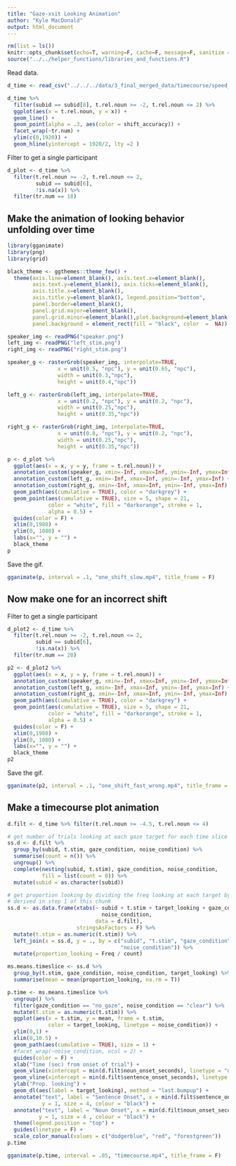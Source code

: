 ```yaml
---
title: "Gaze-xsit Looking Animation"
author: "Kyle MacDonald"
output: html_document
---
```


```r
rm(list = ls())
knitr::opts_chunk$set(echo=T, warning=F, cache=F, message=F, sanitize = T)
source("../../helper_functions/libraries_and_functions.R")
```

Read data.

```r
d_time <- read_csv("../../../data/3_final_merged_data/timecourse/speed_acc_child_noise_timecourse_tidy.csv.gz")
```

```r
d_time %>% 
  filter(subid == subid[8], t.rel.noun >= -2, t.rel.noun <= 2) %>% 
  ggplot(aes(x = t.rel.noun, y = x)) + 
  geom_line() + 
  geom_point(alpha = .3, aes(color = shift_accuracy)) + 
  facet_wrap(~tr.num) + 
  ylim(c(0,1920)) + 
  geom_hline(yintercept = 1920/2, lty =2 )
```

Filter to get a single participant

```r
d_plot <- d_time %>% 
  filter(t.rel.noun >= -2, t.rel.noun <= 2,
         subid == subid[6],
         !is.na(x)) %>% 
  filter(tr.num == 18)
```

## Make the animation of looking behavior unfolding over time

```r
library(gganimate)
library(png)
library(grid)

black_theme <- ggthemes::theme_few() + 
  theme(axis.line=element_blank(), axis.text.x=element_blank(),
        axis.text.y=element_blank(), axis.ticks=element_blank(),
        axis.title.x=element_blank(),
        axis.title.y=element_blank(), legend.position="bottom",
        panel.border=element_blank(),
        panel.grid.major=element_blank(),
        panel.grid.minor=element_blank(),plot.background=element_blank(),
        panel.background = element_rect(fill = "black", color  =  NA))
```

```r
speaker_img <- readPNG("speaker.png")
left_img <- readPNG("left_stim.png")
right_img <- readPNG("right_stim.png")
```

```r
speaker_g <- rasterGrob(speaker_img, interpolate=TRUE, 
                x = unit(0.5, "npc"), y = unit(0.65, "npc"),
                width = unit(0.3,"npc"), 
                height = unit(0.4,"npc"))

left_g <- rasterGrob(left_img, interpolate=TRUE, 
                x = unit(0.2, "npc"), y = unit(0.2, "npc"),
                width = unit(0.25,"npc"), 
                height = unit(0.35,"npc"))

right_g <- rasterGrob(right_img, interpolate=TRUE, 
                x = unit(0.8, "npc"), y = unit(0.2, "npc"),
                width = unit(0.25,"npc"), 
                height = unit(0.35,"npc"))
```

```r
p <- d_plot %>% 
  ggplot(aes(x = x, y = y, frame = t.rel.noun)) +
  annotation_custom(speaker_g, xmin=-Inf, xmax=Inf, ymin=-Inf, ymax=Inf) +
  annotation_custom(left_g, xmin=-Inf, xmax=Inf, ymin=-Inf, ymax=Inf) +
  annotation_custom(right_g, xmin=-Inf, xmax=Inf, ymin=-Inf, ymax=Inf) +
  geom_path(aes(cumulative = TRUE), color = "darkgrey") +
  geom_point(aes(cumulative = TRUE), size = 5, shape = 21, 
             color = "white", fill = "darkorange", stroke = 1,
             alpha = 0.5) +
  guides(color = F) + 
  xlim(0,1980) +
  ylim(0, 1080) +
  labs(x="", y = "") +
  black_theme
p
```

Save the gif. 

```r
gganimate(p, interval = .1, "one_shift_slow.mp4", title_frame = F)
```


## Now make one for an incorrect shift

Filter to get a single participant

```r
d_plot2 <- d_time %>% 
  filter(t.rel.noun >= -2, t.rel.noun <= 2,
         subid == subid[6],
         !is.na(x)) %>% 
  filter(tr.num == 20)
```


```r
p2 <- d_plot2 %>% 
  ggplot(aes(x = x, y = y, frame = t.rel.noun)) +
  annotation_custom(speaker_g, xmin=-Inf, xmax=Inf, ymin=-Inf, ymax=Inf) +
  annotation_custom(left_g, xmin=-Inf, xmax=Inf, ymin=-Inf, ymax=Inf) +
  annotation_custom(right_g, xmin=-Inf, xmax=Inf, ymin=-Inf, ymax=Inf) +
  geom_path(aes(cumulative = TRUE), color = "darkgrey") +
  geom_point(aes(cumulative = TRUE), size = 5, shape = 21, 
             color = "white", fill = "darkorange", stroke = 1,
             alpha = 0.5) +
  guides(color = F) + 
  xlim(0,1980) +
  ylim(0, 1080) +
  labs(x="", y = "") +
  black_theme
p2
```

Save the gif. 

```r
gganimate(p2, interval = .1, "one_shift_fast_wrong.mp4", title_frame = F)
```


## Make a timecourse plot animation

```r
d.filt <- d_time %>% filter(t.rel.noun >= -4.5, t.rel.noun <= 4)
```


```r
# get number of trials looking at each gaze target for each time slice
ss.d <- d.filt %>% 
  group_by(subid, t.stim, gaze_condition, noise_condition) %>% 
  summarise(count = n()) %>% 
  ungroup() %>% 
  complete(nesting(subid, t.stim), gaze_condition, noise_condition,
           fill = list(count = 0)) %>% 
  mutate(subid = as.character(subid))

# get proportion looking by dividing the freq looking at each target by the total looking 
# derived in step 1 of this chunk
ss.d <- as.data.frame(xtabs(~ subid + t.stim + target_looking + gaze_condition + 
                              noise_condition, 
                            data = d.filt),
                      stringsAsFactors = F) %>% 
  mutate(t.stim = as.numeric(t.stim)) %>% 
  left_join(x = ss.d, y = ., by = c("subid", "t.stim", "gaze_condition", 
                                    "noise_condition")) %>% 
  mutate(proportion_looking = Freq / count)
```
 
```r
ms.means.timeslice <- ss.d %>% 
  group_by(t.stim, gaze_condition, noise_condition, target_looking) %>% 
  summarise(mean = mean(proportion_looking, na.rm = T))
```

```r
p.time <- ms.means.timeslice %>% 
  ungroup() %>%
  filter(gaze_condition == "no_gaze", noise_condition == "clear") %>% 
  mutate(t.stim = as.numeric(t.stim)) %>% 
  ggplot(aes(x = t.stim, y = mean, frame = t.stim, 
             color = target_looking, linetype = noise_condition)) + 
  ylim(0,1) +
  xlim(0,10.5) +
  geom_path(aes(cumulative = TRUE), size = 1) +
  #facet_wrap(~noise_condition, ncol = 2) +
  guides(color = F) +
  xlab("Time (sec) from onset of trial") +
  geom_vline(xintercept = min(d.filt$noun_onset_seconds), linetype = "dashed") +
  geom_vline(xintercept = min(d.filt$sentence_onset_seconds), linetype = "dashed") +
  ylab("Prop. looking") +
  geom_dl(aes(label = target_looking), method = "last.bumpup") +
  annotate("text", label = "Sentence Onset", x = min(d.filt$sentence_onset_seconds)-1.3, 
           y = 1, size = 4, colour = "black") +
  annotate("text", label = "Noun Onset", x = min(d.filt$noun_onset_seconds)+1.2, 
          y = 1, size = 4 , colour = "black") +
  theme(legend.position = "top") +
  guides(linetype = F) + 
  scale_color_manual(values = c("dodgerblue", "red", "forestgreen"))
p.time
```

```r
gganimate(p.time, interval = .05, "timecourse.mp4", title_frame = F)
```

